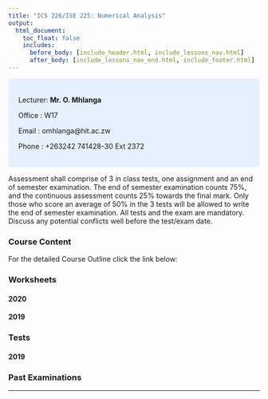 ```yaml
---
title: "ICS 226/ISE 225: Numerical Analysis"
output:
  html_document:
    toc_float: false
    includes:
      before_body: [include_header.html, include_lessons_nav.html]
      after_body: [include_lessons_nav_end.html, include_footer.html]
---
```

<style>
div.blue { background-color:#e6f0ff; border-radius: 5px; padding: 20px;}
</style>
<div class = "blue">
Lecturer: **Mr. O. Mhlanga**

Office  : W17

Email   : omhlanga@hit.ac.zw

Phone   : +263242 741428-30 Ext 2372
</div>

Assessment shall comprise of 3 in class tests, one assignment and an end of semester examination. The end of semester examination counts 75%, and the continuous assessment counts 25% towards the final mark. Only those who score an average of 50% in the 3 tests will be allowed to write the end of semester 
examination. All tests and the exam are mandatory. Discuss any potential conflicts well before the test/exam date.

### Course Content

For the detailed Course Outline click the link below:



### Worksheets


#### 2020

#### 2019




### Tests

#### 2019



### Past Examinations



***

